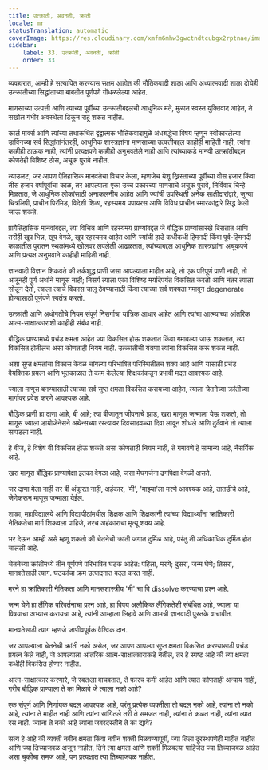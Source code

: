 ```yaml
---
title: उत्क्रांती, अवनती, क्रांती
locale: mr
statusTranslation: automatic
coverImage: https://res.cloudinary.com/xmfm6mhw3gwctndtcubgx2rptnae/image/upload/v1740337243/small_cover_educacion_fundamental_a051170f1c.webp
sidebar:
    label: 33. उत्क्रांती, अवनती, क्रांती
    order: 33
---
```

व्यवहारात, आम्ही हे सत्यापित करण्यास सक्षम आहोत की भौतिकवादी शाळा आणि अध्यात्मवादी शाळा दोघेही उत्क्रांतीच्या सिद्धांताच्या बाबतीत पूर्णपणे गोंधळलेल्या आहेत.

माणसाच्या उत्पत्ती आणि त्याच्या पूर्वीच्या उत्क्रांतीबद्दलची आधुनिक मते, मुळात स्वस्त युक्तिवाद आहेत, ते सखोल गंभीर अवस्थेला टिकून राहू शकत नाहीत.

कार्ल मार्क्स आणि त्यांच्या तथाकथित द्वंद्वात्मक भौतिकवादामुळे अंधश्रद्धेचा विषय म्हणून स्वीकारलेल्या डार्विनच्या सर्व सिद्धांतांनंतरही, आधुनिक शास्त्रज्ञांना माणसाच्या उत्पत्तीबद्दल काहीही माहिती नाही, त्यांना काहीही ठाऊक नाही, त्यांनी प्रत्यक्षपणे काहीही अनुभवलेले नाही आणि त्यांच्याकडे मानवी उत्क्रांतीबद्दल कोणतेही विशिष्ट ठोस, अचूक पुरावे नाहीत.

त्याउलट, जर आपण ऐतिहासिक मानवतेचा विचार केला, म्हणजेच येशू ख्रिस्ताच्या पूर्वीच्या वीस हजार किंवा तीस हजार वर्षांपूर्वीचा काळ, तर आपल्याला एका उच्च प्रकारच्या माणसाचे अचूक पुरावे, निर्विवाद चिन्हे मिळतात, जे आधुनिक लोकांसाठी अनाकलनीय आहेत आणि ज्यांची उपस्थिती अनेक साक्षीदारांद्वारे, जुन्या चित्रलिपी, प्राचीन पिरॅमिड, विदेशी शिळा, रहस्यमय पपायरस आणि विविध प्राचीन स्मारकांद्वारे सिद्ध केली जाऊ शकते.

प्रागैतिहासिक मानवांबद्दल, त्या विचित्र आणि रहस्यमय प्राण्यांबद्दल जे बौद्धिक प्राण्यांसारखे दिसतात आणि तरीही खूप भिन्न, खूप वेगळे, खूप रहस्यमय आहेत आणि ज्यांची हाडे कधीकधी हिमनदी किंवा पूर्व-हिमनदी काळातील पुरातन स्थळांमध्ये खोलवर लपलेली आढळतात, त्यांच्याबद्दल आधुनिक शास्त्रज्ञांना अचूकपणे आणि प्रत्यक्ष अनुभवाने काहीही माहिती नाही.

ज्ञानवादी विज्ञान शिकवते की तर्कशुद्ध प्राणी जसा आपल्याला माहीत आहे, तो एक परिपूर्ण प्राणी नाही, तो अजूनही पूर्ण अर्थाने माणूस नाही; निसर्ग त्याला एका विशिष्ट मर्यादेपर्यंत विकसित करतो आणि नंतर त्याला सोडून देतो, त्याला त्याचे विकास चालू ठेवण्यासाठी किंवा त्याच्या सर्व शक्यता गमावून degenerate होण्यासाठी पूर्णपणे स्वतंत्र करतो.

उत्क्रांती आणि अधोगतीचे नियम संपूर्ण निसर्गाचा यांत्रिक आधार आहेत आणि त्यांचा आत्म्याच्या आंतरिक आत्म-साक्षात्काराशी काहीही संबंध नाही.

बौद्धिक प्राण्यामध्ये प्रचंड क्षमता आहेत ज्या विकसित होऊ शकतात किंवा गमावल्या जाऊ शकतात, त्या विकसित होतीलच असा कोणताही नियम नाही. उत्क्रांतीची यंत्रणा त्यांना विकसित करू शकत नाही.

अशा सुप्त क्षमतांचा विकास केवळ चांगल्या परिभाषित परिस्थितीतच शक्य आहे आणि यासाठी प्रचंड वैयक्तिक प्रयत्न आणि भूतकाळात ते काम केलेल्या शिक्षकांकडून प्रभावी मदत आवश्यक आहे.

ज्याला माणूस बनण्यासाठी त्याच्या सर्व सुप्त क्षमता विकसित करायच्या आहेत, त्याला चेतनेच्या क्रांतीच्या मार्गावर प्रवेश करणे आवश्यक आहे.

बौद्धिक प्राणी हा दाणा आहे, बी आहे; त्या बीजातून जीवनाचे झाड, खरा माणूस जन्माला येऊ शकतो, तो माणूस ज्याला डायोजेनेसने अथेन्सच्या रस्त्यांवर दिवसाढवळ्या दिवा लावून शोधले आणि दुर्दैवाने तो त्याला सापडला नाही.

हे बीज, हे विशेष बी विकसित होऊ शकते असा कोणताही नियम नाही, ते गमावणे हे सामान्य आहे, नैसर्गिक आहे.

खरा माणूस बौद्धिक प्राण्यापेक्षा इतका वेगळा आहे, जसा मेघगर्जना ढगांपेक्षा वेगळी असते.

जर दाणा मेला नाही तर बी अंकुरत नाही, अहंकार, 'मी', 'माझ्या'ला मरणे आवश्यक आहे, तातडीचे आहे, जेणेकरून माणूस जन्माला येईल.

शाळा, महाविद्यालये आणि विद्यापीठांमधील शिक्षक आणि शिक्षकांनी त्यांच्या विद्यार्थ्यांना क्रांतिकारी नैतिकतेचा मार्ग शिकवला पाहिजे, तरच अहंकाराचा मृत्यू शक्य आहे.

भर देऊन आम्ही असे म्हणू शकतो की चेतनेची क्रांती जगात दुर्मिळ आहे, परंतु ती अधिकाधिक दुर्मिळ होत चालली आहे.

चेतनेच्या क्रांतीमध्ये तीन पूर्णपणे परिभाषित घटक आहेत: पहिला, मरणे; दुसरा, जन्म घेणे; तिसरा, मानवतेसाठी त्याग. घटकांचा क्रम उत्पादनात बदल करत नाही.

मरने हा क्रांतिकारी नैतिकता आणि मानसशास्त्रीय 'मी' चा वि dissolve करण्याचा प्रश्न आहे.

जन्म घेणे हा लैंगिक परिवर्तनाचा प्रश्न आहे, हा विषय अलौकिक लैंगिकतेशी संबंधित आहे, ज्याला या विषयाचा अभ्यास करायचा आहे, त्यांनी आम्हाला लिहावे आणि आमची ज्ञानवादी पुस्तके वाचावीत.

मानवतेसाठी त्याग म्हणजे जाणीवपूर्वक वैश्विक दान.

जर आपल्याला चेतनेची क्रांती नको असेल, जर आपण आपल्या सुप्त क्षमता विकसित करण्यासाठी प्रचंड प्रयत्न केले नाही, जे आपल्याला आंतरिक आत्म-साक्षात्काराकडे नेतील, तर हे स्पष्ट आहे की त्या क्षमता कधीही विकसित होणार नाहीत.

आत्म-साक्षात्कार करणारे, जे स्वतःला वाचवतात, ते फारच कमी आहेत आणि त्यात कोणताही अन्याय नाही, गरीब बौद्धिक प्राण्याला ते का मिळावे जे त्याला नको आहे?

एक संपूर्ण आणि निर्णायक बदल आवश्यक आहे, परंतु प्रत्येक व्यक्तीला तो बदल नको आहे, त्यांना तो नको आहे, त्यांना ते माहीत नाही आणि त्यांना सांगितले तरी ते समजत नाही, त्यांना ते कळत नाही, त्यांना त्यात रस नाही. ज्यांना ते नको आहे त्यांना जबरदस्तीने ते का द्यावे?

सत्य हे आहे की व्यक्ती नवीन क्षमता किंवा नवीन शक्ती मिळवण्यापूर्वी, ज्या तिला दूरस्थपणेही माहीत नाहीत आणि ज्या तिच्याजवळ अजून नाहीत, तिने त्या क्षमता आणि शक्ती मिळवल्या पाहिजेत ज्या तिच्याजवळ आहेत असा चुकीचा समज आहे, पण प्रत्यक्षात त्या तिच्याजवळ नाहीत.

